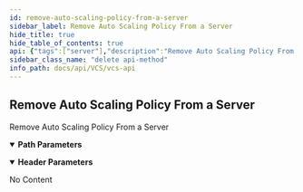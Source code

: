 ```yaml
---
id: remove-auto-scaling-policy-from-a-server
sidebar_label: Remove Auto Scaling Policy From a Server
hide_title: true
hide_table_of_contents: true
api: {"tags":["server"],"description":"Remove Auto Scaling Policy From a Server","parameters":[{"name":"server_id","in":"path","description":"Server ID","required":true,"schema":{"type":"integer"}},{"name":"x-api-host","in":"header","description":"Authentication Required Parameters","required":true,"schema":{"type":"string","default":"openstack-taichung-default-2"}}],"responses":{"204":{"description":"No Content","content":{}}},"method":"delete","path":"/servers/{server_id}/auto_scaling_policy/","servers":[{"url":"https://{apigateway}/api/v3/{ApiHost}/","variables":{"apigateway":{"default":"apigateway.twcc.ai"},"ApiHost":{"default":"openstack-taichung-default-2"}}}],"security":[{"ApiKeyAuth":[]}],"securitySchemes":{"ApiKeyAuth":{"type":"apiKey","in":"header","name":"x-api-key"}},"info":{"version":"1.5.0","title":"VCS API","description":"This is VCS API.\n"},"postman":{"name":"Remove Auto Scaling Policy From a Server","description":{"content":"Remove Auto Scaling Policy From a Server","type":"text/plain"},"url":{"path":["servers",":server_id","auto_scaling_policy",""],"host":["{{baseUrl}}"],"query":[],"variable":[{"disabled":false,"description":{"content":"(Required) Server ID","type":"text/plain"},"type":"any","value":"","key":"server_id"}]},"header":[{"disabled":false,"description":{"content":"(Required) Authentication Required Parameters","type":"text/plain"},"key":"x-api-host","value":""}],"method":"DELETE"}}
sidebar_class_name: "delete api-method"
info_path: docs/api/VCS/vcs-api
---
```



## Remove Auto Scaling Policy From a Server



Remove Auto Scaling Policy From a Server

<details style={{"marginBottom":"1rem"}} data-collapsed={false} open={true}><summary style={{}}><strong>Path Parameters</strong></summary><div><ul><ParamsItem className={"paramsItem"} param={{"name":"server_id","in":"path","description":"Server ID","required":true,"schema":{"type":"integer"}}}></ParamsItem></ul></div></details><details style={{"marginBottom":"1rem"}} data-collapsed={false} open={true}><summary style={{}}><strong>Header Parameters</strong></summary><div><ul><ParamsItem className={"paramsItem"} param={{"name":"x-api-host","in":"header","description":"Authentication Required Parameters","required":true,"schema":{"type":"string","default":"openstack-taichung-default-2"}}}></ParamsItem></ul></div></details><div><ApiTabs><TabItem label={"204"} value={"204"}><div>

No Content

</div><div></div></TabItem></ApiTabs></div>
      